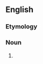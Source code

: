 ==English==

===Etymology===
{{blend|en|wobble|oscillator}}

===Noun===
{{en-noun}}

# {{alt form|en|wobbulator}}